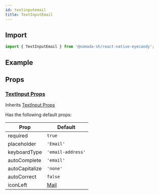 ```yaml
---
id: textinputemail
title: TextInputEmail
---
```


## Import

```jsx
import { TextInputEmail } from '@nomada-sh/react-native-eyecandy';
```

## Example

## Props

### [TextInput Props](textinput#props)

Inherits [TextInput Props](textinput#props)

Has the following default props:

| Prop           | Default               |
| -------------- | --------------------- |
| required       | `true`                |
| placeholder    | `'Email'`             |
| keyboardType   | `'email-address'`     |
| autoComplete   | `'email'`             |
| autoCapitalize | `'none'`              |
| autoCorrect    | `false`               |
| iconLeft       | [Mail](../icons#mail) |
